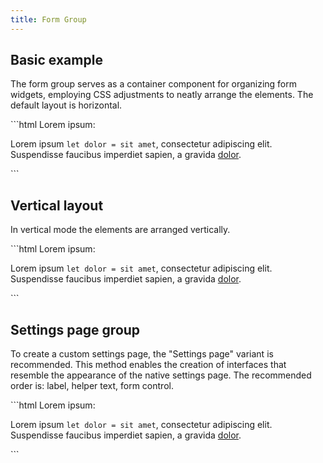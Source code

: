 ```yaml
---
title: Form Group
---
```



## Basic example

The form group serves as a container component for organizing form widgets, employing CSS
adjustments to neatly arrange the elements. The default layout is horizontal.

<Demo>
  <BasicExample />
  <Fragment slot="html">
    ```html
    <vscode-form-group>
      <vscode-label for="basic-textfield-01">
        Lorem <span class="normal">ipsum</span>:
      </vscode-label>
      <vscode-textfield
        id="basic-textfield-01"
        placeholder="Placeholder example"
      ></vscode-textfield>
      <vscode-form-helper>
        <p>
          Lorem ipsum <code>let dolor = sit amet</code>, consectetur adipiscing
          elit. <span class="error">Suspendisse</span> faucibus imperdiet
          sapien, a gravida <a href="#">dolor</a>.
        </p>
      </vscode-form-helper>
    </vscode-form-group>
    ```
  </Fragment>
</Demo>

## Vertical layout

In vertical mode the elements are arranged vertically.

<Demo>
  <VerticalExample />
  <Fragment slot="html">
    ```html
    <vscode-form-group variant="vertical">
      <vscode-label for="vertical-textfield-01">
        Lorem <span class="normal">ipsum</span>:
      </vscode-label>
      <vscode-textfield
        id="vertical-textfield-01"
        placeholder="Placeholder example"
      ></vscode-textfield>
      <vscode-form-helper>
        <p>
          Lorem ipsum <code>let dolor = sit amet</code>, consectetur adipiscing
          elit. <span class="error">Suspendisse</span> faucibus imperdiet
          sapien, a gravida <a href="#">dolor</a>.
        </p>
      </vscode-form-helper>
    </vscode-form-group>
    ```
  </Fragment>
</Demo>

## Settings page group

To create a custom settings page, the "Settings page" variant is recommended.
This method enables the creation of interfaces that resemble the appearance of the native settings page.
The recommended order is: label, helper text, form control.

<Demo>
  <SettingsPageExample />
  <Fragment slot="html">
    ```html
    <vscode-form-group variant="settings-group">
      <vscode-label for="settings-textfield-01">
        Lorem <span class="normal">ipsum</span>:
      </vscode-label>
      <vscode-form-helper>
        <p>
          Lorem ipsum <code>let dolor = sit amet</code>, consectetur adipiscing
          elit. <span class="error">Suspendisse</span> faucibus imperdiet
          sapien, a gravida <a href="#">dolor</a>.
        </p>
      </vscode-form-helper>
      <vscode-textfield
        id="settings-textfield-01"
        placeholder="Placeholder example"
      ></vscode-textfield>
    </vscode-form-group>
    ```
  </Fragment>
</Demo>
